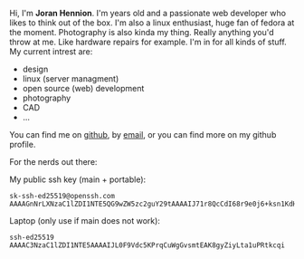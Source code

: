 
Hi, I'm **Joran Hennion**. I'm **<Age />** years old and a passionate web developer who likes to think out of the box. I'm also a linux enthusiast, huge fan of fedora at the moment. Photography is also kinda my thing. Really anything you'd throw at me. Like hardware repairs for example. I'm in for all kinds of stuff. <br />
My current intrest are:
- design
- linux (server managment)
- open source (web) development
- photography
- CAD
- ...

You can find me on [github](https://www.github.com/tectrixdev/), by [email](mailto:gas-overblown-hazy@duck.com), or you can find more on my github profile.

For the nerds out there:

My public ssh key (main + portable): <br />
```
sk-ssh-ed25519@openssh.com AAAAGnNrLXNzaC1lZDI1NTE5QG9wZW5zc2guY29tAAAAIJ71r8QcCdI68r9e0j6+ksn1KdHoOPRY5A9E2g7pf9eNAAAABHNzaDo=
```
Laptop (only use if main does not work): <br />
```
ssh-ed25519 AAAAC3NzaC1lZDI1NTE5AAAAIJL0F9Vdc5KPrqCuWgGvsmtEAK8gyZiyLta1uPRtkcqi
```